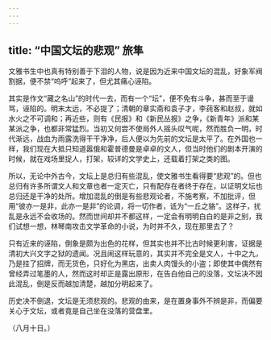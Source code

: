 ```yaml
---
---
---
```

title: “中国文坛的悲观” 旅隼
---



文雅书生中也真有特别善于下泪的人物，说是因为近来中国文坛的混乱，好象军阀割据，便不禁“呜呼”起来了，但尤其痛心诬陷。

其实是作文“藏之名山”的时代一去，而有一个“坛”，便不免有斗争，甚而至于谩骂，诬陷的。明末太远，不必提了；清朝的章实斋和袁子才，李莼客和赵叔，就如水火之不可调和；再近些，则有《民报》和《新民丛报》之争，《新青年》派和某某派之争，也都非常猛烈。当初又何尝不使局外人摇头叹气呢，然而胜负一明，时代渐远，战血为雨露洗得干干净净，后人便以为先前的文坛是太平了。在外国也一样，我们现在大抵只知道嚣俄和霍普德曼是卓卓的文人，但当时他们的剧本开演的时候，就在戏场里捉人，打架，较详的文学史上，还载着打架之类的图。

所以，无论中外古今，文坛上是总归有些混乱，使文雅书生看得要“悲观”的。但也总归有许多所谓文人和文章也者一定灭亡，只有配存在者终于存在，以证明文坛也总归还是干净的处所。增加混乱的倒是有些悲观论者，不施考察，不加批评，但用“彼亦一是非，此亦一是非”的论调，将一切作者，诋为“一丘之貉”。这样子，扰乱是永远不会收场的。然而世间却并不都这样，一定会有明明白白的是非之别，我们试想一想，林琴南攻击文学革命的小说，为时并不久，现在那里去了？

只有近来的诬陷，倒象是颇为出色的花样，但其实也并不比古时候更利害，证据是清初大兴文字之狱的遗闻。况且闹这样玩意的，其实并不完全是文人，十中之九，乃是挂了招牌，而无货色，只好化为黑店，出卖人肉馒头的小盗；即使其中偶然有曾经弄过笔墨的人，然而这时却正是露出原形，在告白他自己的没落，文坛决不因此混乱，倒是反而越加清楚，越加分明起来了。

历史决不倒退，文坛是无须悲观的。悲观的由来，是在置身事外不辨是非，而偏要关心于文坛，或者竟是自己坐在没落的营盘里。

（八月十日。）